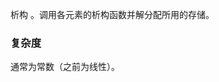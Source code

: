 {{cpp/string/basic_string/title|~basic_string}}
{{cpp/string/basic_string/navbar}}
{{ddcla|constexpr=c++20|
~basic_string();
}}

析构 {{tt|basic_string}}。调用各元素的析构函数并解分配所用的存储。

===复杂度===
通常为常数（之前为线性）。

{{langlinks|de|en|es|fr|it|ja|pl|pt|ru}}